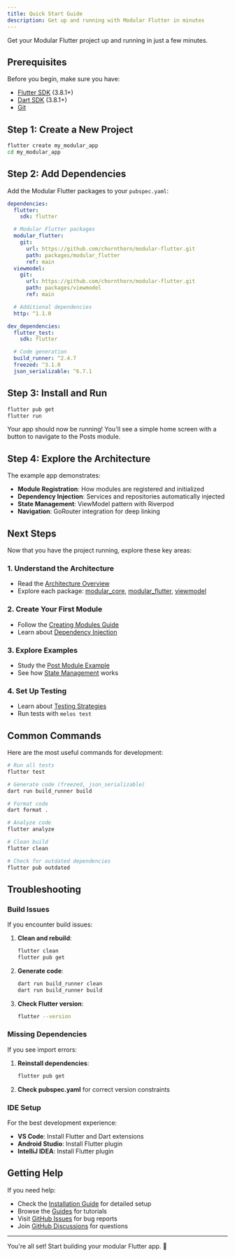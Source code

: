 ```yaml
---
title: Quick Start Guide
description: Get up and running with Modular Flutter in minutes
---
```


Get your Modular Flutter project up and running in just a few minutes.

## Prerequisites

Before you begin, make sure you have:

- [Flutter SDK](https://flutter.dev/docs/get-started/install) (3.8.1+)
- [Dart SDK](https://dart.dev/get-dart) (3.8.1+)
- [Git](https://git-scm.com/)

## Step 1: Create a New Project

```bash
flutter create my_modular_app
cd my_modular_app
```

## Step 2: Add Dependencies

Add the Modular Flutter packages to your `pubspec.yaml`:

```yaml
dependencies:
  flutter:
    sdk: flutter

  # Modular Flutter packages
  modular_flutter:
    git:
      url: https://github.com/chornthorn/modular-flutter.git
      path: packages/modular_flutter
      ref: main
  viewmodel:
    git:
      url: https://github.com/chornthorn/modular-flutter.git
      path: packages/viewmodel
      ref: main

  # Additional dependencies
  http: ^1.1.0

dev_dependencies:
  flutter_test:
    sdk: flutter

  # Code generation
  build_runner: ^2.4.7
  freezed: ^3.1.0
  json_serializable: ^6.7.1
```

## Step 3: Install and Run

```bash
flutter pub get
flutter run
```

Your app should now be running! You'll see a simple home screen with a button to navigate to the Posts module.

## Step 4: Explore the Architecture

The example app demonstrates:

- **Module Registration**: How modules are registered and initialized
- **Dependency Injection**: Services and repositories automatically injected
- **State Management**: ViewModel pattern with Riverpod
- **Navigation**: GoRouter integration for deep linking

## Next Steps

Now that you have the project running, explore these key areas:

### 1. **Understand the Architecture**

- Read the [Architecture Overview](/architecture/overview)
- Explore each package: [modular_core](/architecture/modular-core), [modular_flutter](/architecture/modular-flutter), [viewmodel](/architecture/viewmodel)

### 2. **Create Your First Module**

- Follow the [Creating Modules Guide](/guides/creating-modules)
- Learn about [Dependency Injection](/guides/dependency-injection)

### 3. **Explore Examples**

- Study the [Post Module Example](/examples/post-module)
- See how [State Management](/guides/state-management) works

### 4. **Set Up Testing**

- Learn about [Testing Strategies](/guides/testing)
- Run tests with `melos test`

## Common Commands

Here are the most useful commands for development:

```bash
# Run all tests
flutter test

# Generate code (freezed, json_serializable)
dart run build_runner build

# Format code
dart format .

# Analyze code
flutter analyze

# Clean build
flutter clean

# Check for outdated dependencies
flutter pub outdated
```

## Troubleshooting

### Build Issues

If you encounter build issues:

1. **Clean and rebuild**:

   ```bash
   flutter clean
   flutter pub get
   ```

2. **Generate code**:

   ```bash
   dart run build_runner clean
   dart run build_runner build
   ```

3. **Check Flutter version**:
   ```bash
   flutter --version
   ```

### Missing Dependencies

If you see import errors:

1. **Reinstall dependencies**:

   ```bash
   flutter pub get
   ```

2. **Check pubspec.yaml** for correct version constraints

### IDE Setup

For the best development experience:

- **VS Code**: Install Flutter and Dart extensions
- **Android Studio**: Install Flutter plugin
- **IntelliJ IDEA**: Install Flutter plugin

## Getting Help

If you need help:

- Check the [Installation Guide](/installation) for detailed setup
- Browse the [Guides](/guides/creating-modules) for tutorials
- Visit [GitHub Issues](https://github.com/your-username/modular-flutter/issues) for bug reports
- Join [GitHub Discussions](https://github.com/your-username/modular-flutter/discussions) for questions

---

You're all set! Start building your modular Flutter app. 🚀
